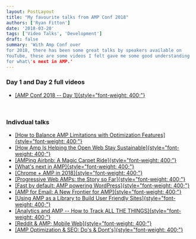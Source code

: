 ```yaml
---
layout: PostLayout
title: "My favourite talks from AMP Conf 2018"
authors: ['Ryan Fitton']
date: '2018-03-20'
tags: ['Video Talks', 'Development']
draft: false
summary: 'With Amp Conf over
for 2018, there has been some great talks by speakers available on
YouTube, these are some videos I felt gave me some good understanding
for what\'s next in AMP.'
---
```


### Day 1 and Day 2 full videos

-   [[AMP Conf 2018 -- Day
    1]{style="font-weight: 400;"}](https://www.youtube.com/watch?v=56_lO4WCIX0)

 

### Indivdual talks

-   [[How to Balance AMP Limitations with Optimization
    Features]{style="font-weight: 400;"}](https://www.youtube.com/watch?v=JbwSjtJaoSI)
-   [[How Amp Is Helping the Open Web Stay
    Sustainable]{style="font-weight: 400;"}](https://www.youtube.com/watch?v=PtDscsLVsTY)
-   [[AMPing Airbnb: A Magic Carpet
    Ride]{style="font-weight: 400;"}](https://www.youtube.com/watch?v=7v40GIddsl0)
-   [[What's next in
    AMP]{style="font-weight: 400;"}](https://www.youtube.com/watch?v=HyVzwlnAIVk)
-   [[Chrome + AMP in
    2018]{style="font-weight: 400;"}](https://www.youtube.com/watch?v=pr5cIRruBsc)
-   [[Progressive Web AMPs: the Story so
    Far]{style="font-weight: 400;"}](https://www.youtube.com/watch?v=0BxYYMNit7M)
-   [[Fast by default: AMP powering
    WordPress]{style="font-weight: 400;"}](https://www.youtube.com/watch?v=GGS-tKTXw4Y)
-   [[AMP for Email: A New Frontier for
    AMP]{style="font-weight: 400;"}](https://www.youtube.com/watch?v=p8Eo4gAoDBA)
-   [[Using AMP as a Library to Build User Friendly
    Sites]{style="font-weight: 400;"}](https://www.youtube.com/watch?v=avq5Cj0PFpA)
-   [[Analytics and AMP -- How to Track ALL THE
    THINGS]{style="font-weight: 400;"}](https://www.youtube.com/watch?v=96FNOI8hb2s)
-   [[Reddit & AMP; Mobile
    Web]{style="font-weight: 400;"}](https://www.youtube.com/watch?v=i3M9SVrqfWw)
-   [[AMP Optimization & SEO: Do's &
    Dont's]{style="font-weight: 400;"}](https://www.youtube.com/watch?v=d5VGO85NFPQ)